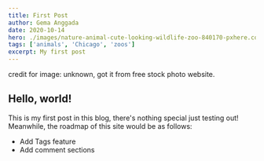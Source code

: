 ```yaml
---
title: First Post
author: Gema Anggada
date: 2020-10-14
hero: ./images/nature-animal-cute-looking-wildlife-zoo-840170-pxhere.com.jpg
tags: ['animals', 'Chicago', 'zoos']
excerpt: My first post
---
```


credit for image: unknown, got it from free stock photo website.

## Hello, world!

This is my first post in this blog, there's nothing special just testing out!
Meanwhile, the roadmap of this site would be as follows:

- Add Tags feature
- Add comment sections
